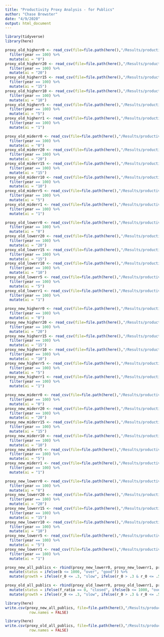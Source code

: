 ```yaml
---
title: "Productivity Proxy Analysis - for Publics"
author: "Chase Brewster"
date: "4/9/2020"
output: html_document
---
```


```r
library(tidyverse)
library(here)

proxy_old_higherr0 <- read_csv(file=file.path(here(),"/Results/productivity_proxy/for_publics/old_model/higherror/proxy_old_higherr0.csv")) %>% 
  filter(year == 100) %>% 
  mutate(ai = "0")
proxy_old_higherr20 <- read_csv(file=file.path(here(),"/Results/productivity_proxy/for_publics/old_model/higherror/proxy_old_higherr20.csv")) %>% 
  filter(year == 100) %>% 
  mutate(ai = "20")
proxy_old_higherr15 <- read_csv(file=file.path(here(),"/Results/productivity_proxy/for_publics/old_model/higherror/proxy_old_higherr15.csv")) %>% 
  filter(year == 100) %>% 
  mutate(ai = "15")
proxy_old_higherr10 <- read_csv(file=file.path(here(),"/Results/productivity_proxy/for_publics/old_model/higherror/proxy_old_higherr10.csv")) %>% 
  filter(year == 100) %>% 
  mutate(ai = "10")
proxy_old_higherr5 <- read_csv(file=file.path(here(),"/Results/productivity_proxy/for_publics/old_model/higherror/proxy_old_higherr5.csv")) %>% 
  filter(year == 100) %>% 
  mutate(ai = "5")
proxy_old_higherr1 <- read_csv(file=file.path(here(),"/Results/productivity_proxy/for_publics/old_model/higherror/proxy_old_higherr1.csv")) %>% 
  filter(year == 100) %>% 
  mutate(ai = "1")

proxy_old_miderr0 <- read_csv(file=file.path(here(),"/Results/productivity_proxy/for_publics/old_model/miderror/proxy_old_miderr0.csv")) %>% 
  filter(year == 100) %>% 
  mutate(ai = "0")
proxy_old_miderr20 <- read_csv(file=file.path(here(),"/Results/productivity_proxy/for_publics/old_model/miderror/proxy_old_miderr20.csv")) %>% 
  filter(year == 100) %>% 
  mutate(ai = "20")
proxy_old_miderr15 <- read_csv(file=file.path(here(),"/Results/productivity_proxy/for_publics/old_model/miderror/proxy_old_miderr15.csv")) %>% 
  filter(year == 100) %>% 
  mutate(ai = "15")
proxy_old_miderr10 <- read_csv(file=file.path(here(),"/Results/productivity_proxy/for_publics/old_model/miderror/proxy_old_miderr10.csv")) %>% 
  filter(year == 100) %>% 
  mutate(ai = "10")
proxy_old_miderr5 <- read_csv(file=file.path(here(),"/Results/productivity_proxy/for_publics/old_model/miderror/proxy_old_miderr5.csv")) %>% 
  filter(year == 100) %>% 
  mutate(ai = "5")
proxy_old_miderr1 <- read_csv(file=file.path(here(),"/Results/productivity_proxy/for_publics/old_model/miderror/proxy_old_miderr1.csv")) %>% 
  filter(year == 100) %>% 
  mutate(ai = "1")

proxy_old_lowerr0 <- read_csv(file=file.path(here(),"/Results/productivity_proxy/for_publics/old_model/lowerror/proxy_old_lowerr0.csv")) %>% 
  filter(year == 100) %>% 
  mutate(ai = "0")
proxy_old_lowerr20 <- read_csv(file=file.path(here(),"/Results/productivity_proxy/for_publics/old_model/lowerror/proxy_old_lowerr20.csv")) %>% 
  filter(year == 100) %>% 
  mutate(ai = "20")
proxy_old_lowerr15 <- read_csv(file=file.path(here(),"/Results/productivity_proxy/for_publics/old_model/lowerror/proxy_old_lowerr15.csv")) %>% 
  filter(year == 100) %>% 
  mutate(ai = "15")
proxy_old_lowerr10 <- read_csv(file=file.path(here(),"/Results/productivity_proxy/for_publics/old_model/lowerror/proxy_old_lowerr10.csv")) %>% 
  filter(year == 100) %>% 
  mutate(ai = "10")
proxy_old_lowerr5 <- read_csv(file=file.path(here(),"/Results/productivity_proxy/for_publics/old_model/lowerror/proxy_old_lowerr5.csv")) %>% 
  filter(year == 100) %>% 
  mutate(ai = "5")
proxy_old_lowerr1 <- read_csv(file=file.path(here(),"/Results/productivity_proxy/for_publics/old_model/lowerror/proxy_old_lowerr1.csv")) %>% 
  filter(year == 100) %>% 
  mutate(ai = "1")

proxy_new_higherr0 <- read_csv(file=file.path(here(),"/Results/productivity_proxy/for_publics/new_model/higherror/proxy_new_higherr0.csv")) %>% 
  filter(year == 100) %>% 
  mutate(ai = "0")
proxy_new_higherr20 <- read_csv(file=file.path(here(),"/Results/productivity_proxy/for_publics/new_model/higherror/proxy_new_higherr20.csv")) %>% 
  filter(year == 100) %>% 
  mutate(ai = "20")
proxy_new_higherr15 <- read_csv(file=file.path(here(),"/Results/productivity_proxy/for_publics/new_model/higherror/proxy_new_higherr15.csv")) %>% 
  filter(year == 100) %>% 
  mutate(ai = "15")
proxy_new_higherr10 <- read_csv(file=file.path(here(),"/Results/productivity_proxy/for_publics/new_model/higherror/proxy_new_higherr10.csv")) %>% 
  filter(year == 100) %>% 
  mutate(ai = "10")
proxy_new_higherr5 <- read_csv(file=file.path(here(),"/Results/productivity_proxy/for_publics/new_model/higherror/proxy_new_higherr5.csv")) %>% 
  filter(year == 100) %>% 
  mutate(ai = "5")
proxy_new_higherr1 <- read_csv(file=file.path(here(),"/Results/productivity_proxy/for_publics/new_model/higherror/proxy_new_higherr1.csv")) %>% 
  filter(year == 100) %>% 
  mutate(ai = "1")

proxy_new_miderr0 <- read_csv(file=file.path(here(),"/Results/productivity_proxy/for_publics/new_model/miderror/proxy_new_miderr0.csv")) %>% 
  filter(year == 100) %>% 
  mutate(ai = "0")
proxy_new_miderr20 <- read_csv(file=file.path(here(),"/Results/productivity_proxy/for_publics/new_model/miderror/proxy_new_miderr20.csv")) %>% 
  filter(year == 100) %>% 
  mutate(ai = "20")
proxy_new_miderr15 <- read_csv(file=file.path(here(),"/Results/productivity_proxy/for_publics/new_model/miderror/proxy_new_miderr15.csv")) %>% 
  filter(year == 100) %>% 
  mutate(ai = "15")
proxy_new_miderr10 <- read_csv(file=file.path(here(),"/Results/productivity_proxy/for_publics/new_model/miderror/proxy_new_miderr10.csv")) %>% 
  filter(year == 100) %>% 
  mutate(ai = "10")
proxy_new_miderr5 <- read_csv(file=file.path(here(),"/Results/productivity_proxy/for_publics/new_model/miderror/proxy_new_miderr5.csv")) %>% 
  filter(year == 100) %>% 
  mutate(ai = "5")
proxy_new_miderr1 <- read_csv(file=file.path(here(),"/Results/productivity_proxy/for_publics/new_model/miderror/proxy_new_miderr1.csv")) %>% 
  filter(year == 100) %>% 
  mutate(ai = "1")

proxy_new_lowerr0 <- read_csv(file=file.path(here(),"/Results/productivity_proxy/for_publics/new_model/lowerror/proxy_new_lowerr0.csv")) %>% 
  filter(year == 100) %>% 
  mutate(ai = "0")
proxy_new_lowerr20 <- read_csv(file=file.path(here(),"/Results/productivity_proxy/for_publics/new_model/lowerror/proxy_new_lowerr20.csv")) %>% 
  filter(year == 100) %>% 
  mutate(ai = "20")
proxy_new_lowerr15 <- read_csv(file=file.path(here(),"/Results/productivity_proxy/for_publics/new_model/lowerror/proxy_new_lowerr15.csv")) %>% 
  filter(year == 100) %>% 
  mutate(ai = "15")
proxy_new_lowerr10 <- read_csv(file=file.path(here(),"/Results/productivity_proxy/for_publics/new_model/lowerror/proxy_new_lowerr10.csv")) %>% 
  filter(year == 100) %>% 
  mutate(ai = "10")
proxy_new_lowerr5 <- read_csv(file=file.path(here(),"/Results/productivity_proxy/for_publics/new_model/lowerror/proxy_new_lowerr5.csv")) %>% 
  filter(year == 100) %>% 
  mutate(ai = "5")
proxy_new_lowerr1 <- read_csv(file=file.path(here(),"/Results/productivity_proxy/for_publics/new_model/lowerror/proxy_new_lowerr1.csv")) %>% 
  filter(year == 100) %>% 
  mutate(ai = "1")

```

```r

proxy_new_all_publics <- rbind(proxy_new_lowerr0, proxy_new_lowerr1, proxy_new_lowerr10, proxy_new_lowerr15, proxy_new_lowerr20, proxy_new_lowerr5, proxy_new_miderr0, proxy_new_miderr1, proxy_new_miderr10, proxy_new_miderr15, proxy_new_miderr20, proxy_new_miderr5, proxy_new_higherr0, proxy_new_higherr1, proxy_new_higherr10, proxy_new_higherr15, proxy_new_higherr20, proxy_new_higherr5) %>% 
  mutate(status = ifelse(b <= 1000, "over", "good")) %>% 
  mutate(growth = ifelse(r_0 <= .3, "slow", ifelse(r_0 > .3 & r_0 <= .5, "medium", "fast")))

proxy_old_all_publics <- rbind(proxy_old_lowerr0, proxy_old_lowerr1, proxy_old_lowerr10, proxy_old_lowerr15, proxy_old_lowerr20, proxy_old_lowerr5, proxy_old_miderr0, proxy_old_miderr1, proxy_old_miderr10, proxy_old_miderr15, proxy_old_miderr20, proxy_old_miderr5, proxy_old_higherr0, proxy_old_higherr1, proxy_old_higherr10, proxy_old_higherr15, proxy_old_higherr20, proxy_old_higherr5) %>% 
  mutate(status = ifelse(f_ratio == 0, "closed", ifelse(b <= 1000, "over", "good"))) %>% 
  mutate(growth = ifelse(r_0 <= .3, "slow", ifelse(r_0 > .3 & r_0 <= .5, "medium", "fast")))


```

```r
library(here)
write.csv(proxy_new_all_publics, file=file.path(here(),"/Results/productivity_proxy/for_publics/new_model/proxy_new_all_publics.csv"),
           row.names = FALSE)

library(here)
write.csv(proxy_old_all_publics, file=file.path(here(),"/Results/productivity_proxy/for_publics/old_model/proxy_old_all_publics.csv"),
           row.names = FALSE)
```

